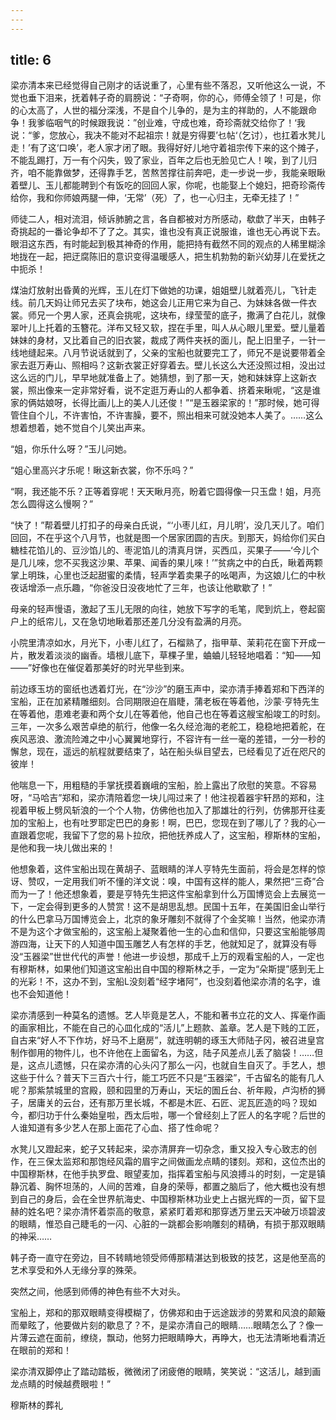 ```yaml
---
---
---
```

title: 6
---



梁亦清本来已经觉得自己刚才的话说重了，心里有些不落忍，又听他这么一说，不觉也垂下泪来，抚着韩子奇的肩膀说：“子奇啊，你的心，师傅全领了！可是，你的心太高了，人世的福分深浅，不是自个儿争的，是为主的祥助的，人不能跟命争！我爹临咽气的时候跟我说：”创业难，守成也难，奇珍斋就交给你了！‘我说：“爹，您放心，我决不能对不起祖宗！就是穷得要’乜帖‘（乞讨），也扛着水凳儿走！’有了这‘口唤’，老人家才闭了眼。我得好好儿地守着祖宗传下来的这个摊子，不能乱踢打，万一有个闪失，毁了家业，百年之后也无脸见亡人！唉，到了儿归齐，咱不能靠做梦，还得靠手艺，苦熬苦撑往前奔吧，走一步说一步，我能亲眼瞅着壁儿、玉儿都能聘到个有饭吃的回回人家，你呢，也能娶上个媳妇，把奇珍斋传给你，我和你师娘两腿一伸，‘无常’（死）了，也一心归主，无牵无挂了！”

师徒二人，相对流泪，倾诉肺腑之言，各自都被对方所感动，欷歔了半天，由韩子奇挑起的一番论争却不了了之。其实，谁也没有真正说服谁，谁也无心再说下去。眼泪这东西，有时能起到极其神奇的作用，能把持有截然不同的观点的人稀里糊涂地拢在一起，把迂腐陈旧的意识变得温暖感人，把生机勃勃的新兴幼芽儿在爱抚之中扼杀！

煤油灯放射出昏黄的光辉，玉儿在灯下做她的功课，姐姐壁儿就着亮儿，飞针走线。前几天妈让师兄去买了块布，她这会儿正用它来为自己、为妹妹各做一件衣裳。师兄一个男人家，还真会挑呢，这块布，绿莹莹的底子，撒满了白花儿，就像翠叶儿上托着的玉簪花。洋布又轻又软，捏在手里，叫人从心眼儿里爱。壁儿量着妹妹的身材，又比着自己的旧衣裳，裁成了两件夹袄的面儿，配上旧里子，一针一线地缝起来。八月节说话就到了，父亲的宝船也就要完工了，师兄不是说要带着全家去逛万寿山、照相吗？这新衣裳正好穿着去。壁儿长这么大还没照过相，没出过这么远的门儿，早早地就准备上了。她猜想，到了那一天，她和妹妹穿上这新衣裳，照出像来一定非常好看，说不定逛万寿山的人都争着、挤着来瞅呢，“这是谁家的俩姑娘呀，长得比画儿上的美人儿还俊！”“是玉器梁家的！”那时候，她可得管住自个儿，不许害怕，不许害臊，要不，照出相来可就没她本人美了。……这么想着想着，她不觉自个儿笑出声来。

“姐，你乐什么呀？”玉儿问她。

“姐心里高兴才乐呢！瞅这新衣裳，你不乐吗？”

“啊，我还能不乐？正等着穿呢！天天瞅月亮，盼着它圆得像一只玉盘！姐，月亮怎么圆得这么慢啊？”

“快了！”帮着壁儿打扣子的母亲白氏说，“‘小枣儿红，月儿明’，没几天儿了。咱们回回，不在乎这个八月节，也就是图一个居家团圆的吉庆。到那天，妈给你们买白糖桂花馅儿的、豆沙馅儿的、枣泥馅儿的清真月饼，买西瓜，买果子——‘今儿个是几儿唻，您不买我这沙果、苹果、闻香的果儿唻！’”贫病之中的白氏，瞅着两颗掌上明珠，心里也泛起甜蜜的柔情，轻声学着卖果子的吆喝声，为这娘儿仁的中秋夜话增添一点乐趣，“你爸没日没夜地忙了三年，也该让他歇歇了！”

母亲的轻声慢语，激起了玉儿无限的向往，她放下写字的毛笔，爬到炕上，卷起窗户上的纸帘儿，又在急切地瞅着那还差几分没有盈满的月亮。

小院里清凉如水，月光下，小枣儿红了，石榴熟了，指甲草、茉莉花在窗下开成一片，散发着淡淡的幽香。墙根儿底下，草棵子里，蛐蛐儿轻轻地唱着：“知——知——”好像也在催促着那美好的时光早些到来。

前边琢玉坊的窗纸也透着灯光，在“沙沙”的磨玉声中，梁亦清手捧着郑和下西洋的宝船，正在加紧精雕细刻。合同期限迫在眉睫，蒲老板在等着他，沙蒙·亨特先生在等着他，患难老妻和两个女儿在等着他，他自己也在等着这艘宝船竣工的时刻。三年，一次多么艰苦卓绝的航行，他像一名久经沧海的老舵工，稳稳地把着舵，在疾风恶浪、激流险滩之中小心翼翼地穿行，不容许有一丝一毫的差错，一分一秒的懈怠，现在，遥远的航程就要结束了，站在船头纵目望去，已经看见了近在咫尺的彼岸！

他喘息一下，用粗糙的手掌抚摸着巍峨的宝船，脸上露出了欣慰的笑意。不容易呀，“马哈吉”郑和，梁亦清陪着您一块儿闯过来了！他注视着器宇轩昂的郑和，注视着甲板上劈风斩浪的一个个人物，仿佛他也加入了那雄壮的行列，仿佛那开往麦加的宝船上，也有吐罗耶定巴巴的身影！啊，巴巴，您现在到了哪儿了？我的心一直跟着您呢，我留下了您的易卜拉欣，把他抚养成人了，这宝船，穆斯林的宝船，是他和我一块儿做出来的！

他想象着，这件宝船出现在黄胡子、蓝眼睛的洋人亨特先生面前，将会是怎样的惊讶、赞叹，一定用我们听不懂的洋文说：嗅，中国有这样的能人，果然把“三奇”合而为一了！他还想象着，要是亨特先生把这件宝船拿到什么万国博览会上去展览一下，一定会得到更多的人赞赏！这不是胡思乱想。民国十五年，在美国旧金山举行的什么巴拿马万国博览会上，北京的象牙雕刻不就得了个金奖嘛！当然，他梁亦清不是为这个才做宝船的，这宝船上凝聚着他一生的心血和信仰，只要这宝船能够周游四海，让天下的人知道中国玉雕艺人有怎样的手艺，他就知足了，就算没有辱没“玉器梁”世世代代的声誉！他进一步设想，那成千上万的观看宝船的人，一定也有穆斯林，如果他们知道这宝船出自中国的穆斯林之手，一定为“朵斯提”感到无上的光彩！不，这办不到，宝船L没刻着“经字堵阿”，也没刻着他梁亦清的名字，谁也不会知道他！

梁亦清感到一种莫名的遗憾。艺人毕竟是艺人，不能和著书立花的文人、挥毫作画的画家相比，不能在自己的心皿化成的“活儿”上题款、盖章。艺人是下贱的工匠，自古来“好人不下作坊，好马不上磨房”，就连明朝的琢玉大师陆子冈，被召进皇宫制作御用的物件儿，也不许他在上面留名，为这，陆子风差点儿丢了脑袋！……但是，这点儿遗憾，只在梁亦清的心头闪了那么一闪，也就自生自灭了。手艺人，想这些于什么？普天下三百六十行，能工巧匠不只是“玉器梁”，千古留名的能有几人呢？那紫禁城里的宫殿，颐和园里的万寿山，天坛的圄丘台、祈年殿，卢沟桥的狮子，居庸关的云台，还有那万里长城，不都是木匠、石匠、泥瓦匠造的吗？现如今，都归功于什么秦始皇啦，西太后啦，哪一个曾经刻上了匠人的名字呢？后世的人谁知道有多少艺人在那上面花了心血、搭了性命呢？

水凳儿又蹬起来，蛇子又转起来，梁亦清屏弃一切杂念，重又投入专心致志的创作，在三保太监郑和那饱经风霜的眉宇之间做画龙点睛的镂刻。郑和，这位杰出的中国穆斯林，在他手执罗盘、眼望麦加，指挥着宝船与风浪搏斗的时刻，一定是镇静沉着、胸怀坦荡的，人间的苦难，自身的荣辱，都置之脑后了，他大概也没有想到自己的身后，会在全世界航海史、中国穆斯林功业史上占据光辉的一页，留下显赫的姓名吧？梁亦清怀着崇高的敬意，紧紧盯着郑和那穿透万里云天冲破万顷碧波的眼睛，惟恐自己睫毛的一闪、心脏的一跳都会影响雕刻的精确，有损于那双眼睛的神采……

韩子奇一直守在旁边，目不转睛地领受师傅那精湛达到极致的技艺，这是他至高的艺术享受和外人无缘分享的殊荣。

突然之间，他感到师傅的神色有些不大对头。

宝船上，郑和的那双眼睛变得模糊了，仿佛郑和由于远途跋涉的劳累和风浪的颠簸而晕眩了，他要做片刻的歇息了？不，是梁亦清自己的眼睛……眼睛怎么了？像一片薄云遮在面前，缭绕，飘动，他努力把眼睛睁大，再睁大，也无法清晰地看清近在眼前的郑和！

梁亦清双脚停止了踏动踏板，微微闭了闭疲倦的眼睛，笑笑说：“这活儿，越到画龙点睛的时候越费眼啦！”

穆斯林的葬礼